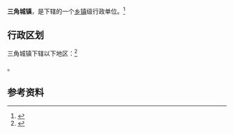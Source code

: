 {{中国乡级行政区|63/22/23/100/000}}

'''三角城镇'''，是{{PRC admin/fullname|63/22/23/100/000|3}}下辖的一个[[乡镇|乡镇]]级行政单位。<ref>{{PRC admin/ref sgc|{{PRC admin/parent|63/22/23/100/000}}}}</ref>

== 行政区划 ==

三角城镇下辖以下地区：<ref>{{PRC admin/ref sgc|63/22/23/100/000}}</ref>

{{PRC admin/children|63/22/23/100/000}}。

== 参考资料 ==

{{reflist}}

{{行政区划小作品}}
{{PRC admin/navcat|63/22/23/100/000}}